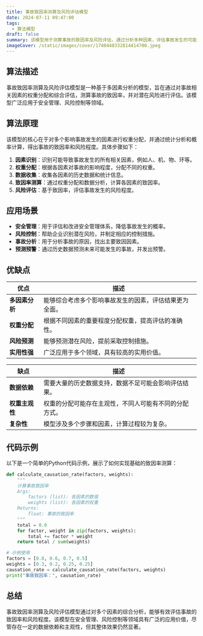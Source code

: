 ```yaml
---
title: 事故致因率测算及风险评估模型
date: 2024-07-11 09:47:00
tags:
  - 算法模型
draft: false
summary: 该模型用于测算事故的致因率及风险评估，通过分析多种因素，评估事故发生的可能性和影响程度，从而为安全管理和风险控制提供依据。
imageCover: /static/images/cover/1740448332814414700.jpeg
---
```


## 算法描述

事故致因率测算及风险评估模型是一种基于多因素分析的模型，旨在通过对事故相关因素的权重分配和综合评估，测算事故的致因率，并对潜在风险进行评估。该模型广泛应用于安全管理、风险控制等领域。

## 算法原理

该模型的核心在于对多个影响事故发生的因素进行权重分配，并通过统计分析和概率计算，得出事故的致因率和风险程度。具体步骤如下：

1. **因素识别**：识别可能导致事故发生的所有相关因素，例如人、机、物、环等。
2. **权重分配**：根据各因素对事故的影响程度，分配不同的权重。
3. **数据收集**：收集各因素的历史数据和统计信息。
4. **致因率测算**：通过权重分配和数据分析，计算各因素的致因率。
5. **风险评估**：基于致因率，评估事故发生的风险程度。

## 应用场景

- **安全管理**：用于评估和改进安全管理体系，降低事故发生的概率。
- **风险控制**：帮助企业识别潜在风险，并制定相应的控制措施。
- **事故分析**：用于分析事故的原因，找出主要致因因素。
- **预测预警**：通过历史数据预测未来可能发生的事故，并发出预警。

## 优缺点

| **优点**       | **描述**                                               |
| -------------- | ------------------------------------------------------ |
| **多因素分析** | 能够综合考虑多个影响事故发生的因素，评估结果更为全面。 |
| **权重分配**   | 根据不同因素的重要程度分配权重，提高评估的准确性。     |
| **风险预测**   | 能够预测潜在风险，提前采取控制措施。                   |
| **实用性强**   | 广泛应用于多个领域，具有较高的实用价值。               |

| **缺点**       | **描述**                                               |
| -------------- | ------------------------------------------------------ |
| **数据依赖**   | 需要大量的历史数据支持，数据不足可能会影响评估结果。   |
| **权重主观性** | 权重的分配可能存在主观性，不同人可能有不同的分配方式。 |
| **复杂性**     | 模型涉及多个步骤和因素，计算过程较为复杂。             |

## 代码示例

以下是一个简单的Python代码示例，展示了如何实现基础的致因率测算：

```python
def calculate_causation_rate(factors, weights):
    """
    计算事故致因率
    Args:
        factors (list): 各因素的数值
        weights (list): 各因素的权重
    Returns:
        float: 事故的致因率
    """
    total = 0.0
    for factor, weight in zip(factors, weights):
        total += factor * weight
    return total / sum(weights)

# 示例使用
factors = [0.8, 0.6, 0.7, 0.5]
weights = [0.3, 0.2, 0.25, 0.25]
causation_rate = calculate_causation_rate(factors, weights)
print("事故致因率：", causation_rate)
```

## 总结

事故致因率测算及风险评估模型通过对多个因素的综合分析，能够有效评估事故的致因率和风险程度。该模型在安全管理、风险控制等领域具有广泛的应用价值，尽管存在一定的数据依赖和主观性，但其整体效果仍然显著。
